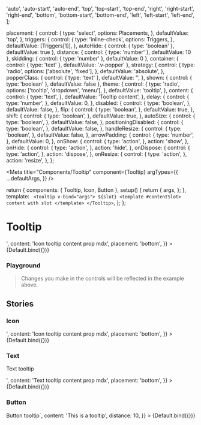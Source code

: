 

  'auto',
  'auto-start',
  'auto-end',
  'top',
  'top-start',
  'top-end',
  'right',
  'right-start',
  'right-end',
  'bottom',
  'bottom-start',
  'bottom-end',
  'left',
  'left-start',
  'left-end',
];

  placement: {
    control: {
      type: 'select',
      options: Placements,
    },
    defaultValue: 'top',
  },
  triggers: {
    control: {
      type: 'inline-check',
      options: Triggers,
    },
    defaultValue: [Triggers[1]],
  },
  autoHide: { control: { type: 'boolean' }, defaultValue: true },
  distance: { control: { type: 'number' }, defaultValue: 10 },
  skidding: { control: { type: 'number' }, defaultValue: 0 },
  container: { control: { type: 'text' }, defaultValue: '.v-popper' },
  strategy: {
    control: {
      type: 'radio',
      options: ['absolute', 'fixed'],
    },
    defaultValue: 'absolute',
  },
  popperClass: {
    control: { type: 'text' },
    defaultValue: '',
  },
  shown: { control: { type: 'boolean' }, defaultValue: false },
  theme: {
    control: {
      type: 'radio',
      options: ['tooltip', 'dropdown', 'menu'],
    },
    defaultValue: 'tooltip',
  },
  content: {
    control: {
      type: 'text',
    },
    defaultValue: 'Tooltip content',
  },
  delay: {
    control: {
      type: 'number',
    },
    defaultValue: 0,
  },
  disabled: {
    control: {
      type: 'boolean',
    },
    defaultValue: false,
  },
  flip: {
    control: {
      type: 'boolean',
    },
    defaultValue: true,
  },
  shift: {
    control: {
      type: 'boolean',
    },
    defaultValue: true,
  },
  autoSize: {
    control: {
      type: 'boolean',
    },
    defaultValue: false,
  },
  positioningDisabled: {
    control: {
      type: 'boolean',
    },
    defaultValue: false,
  },
  handleResize: {
    control: {
      type: 'boolean',
    },
    defaultValue: false,
  },
  arrowPadding: {
    control: {
      type: 'number',
    },
    defaultValue: 0,
  },
  onShow: {
    control: {
      type: 'action',
    },
    action: 'show',
  },
  onHide: {
    control: {
      type: 'action',
    },
    action: 'hide',
  },
  onDispose: {
    control: {
      type: 'action',
    },
    action: 'dispose',
  },
  onResize: {
    control: {
      type: 'action',
    },
    action: 'resize',
  },
};

<Meta
  title="Components/Tooltip"
  component={Tooltip}
  argTypes={{
    ...defaultArgs,
  }}
/>

  return {
    components: { Tooltip, Icon, Button },
    setup() {
      return {
        args,
      };
    },
    template: `
    <Tooltip v-bind="args">
      ${slot}
      <template #contentSlot>
      content with slot
      </template>
    </Tooltip>`,
  };
};

# Tooltip

<Canvas>
  <Story
    name="Overview"
    argTypes={{ ...Default.argTypes }}
    args={{
      slot: '<Icon name="info" size="24" />',
      content: 'Icon tooltip content prop mdx',
      placement: 'bottom',
    }}
  >
    {Default.bind({})}
  </Story>
</Canvas>

### Playground

> Changes you make in the controls will be reflected in the example above.

<ArgsTable story="Overview" />

## Stories

### Icon

<Canvas>
  <Story
    name="Icon"
    argTypes={{ ...Default.argTypes }}
    args={{
      slot: '<Icon name="info" size="24" />',
      content: 'Icon tooltip content prop mdx',
      placement: 'bottom',
    }}
  >
    {Default.bind({})}
  </Story>
</Canvas>

### Text

<Canvas>
  <Story
    name="Text"
    argTypes={{ ...Default.argTypes }}
    args={{
      slot: '<p>Text tooltip</p>',
      content: 'Text tooltip content prop mdx',
      placement: 'bottom',
    }}
  >
    {Default.bind({})}
  </Story>
</Canvas>

### Button

<Canvas>
  <Story
    name="Button"
    argTypes={{ ...Default.argTypes }}
    args={{
      slot: `<Button variant="primary" >Button tooltip</Button>`,
      content: 'This is a tooltip',
      distance: 10,
    }}
  >
    {Default.bind({})}
  </Story>
</Canvas>
